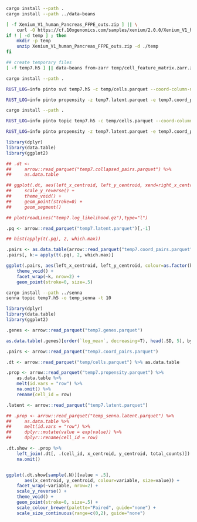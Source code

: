 

```sh
cargo install --path .
cargo install --path ../data-beans
```

```sh
[ -f Xenium_V1_human_Pancreas_FFPE_outs.zip ] || \
	curl -O https://cf.10xgenomics.com/samples/xenium/2.0.0/Xenium_V1_human_Pancreas_FFPE/Xenium_V1_human_Pancreas_FFPE_outs.zip
if ! [ -d temp ] ; then
	mkdir -p temp
	unzip Xenium_V1_human_Pancreas_FFPE_outs.zip -d ./temp
fi

## create temporary files
[ -f temp7.h5 ] || data-beans from-zarr temp/cell_feature_matrix.zarr.zip -o temp7 --backend hdf5
```

```sh
cargo install --path .

RUST_LOG=info pinto svd temp7.h5 -c temp/cells.parquet --coord-column-names x_centroid,y_centroid -o temp7 --preload-data -t 10

RUST_LOG=info pinto propensity -z temp7.latent.parquet -e temp7.coord_pairs.parquet -d temp7.h5 -k 6 -o temp7

cargo install --path .

RUST_LOG=info pinto topic temp7.h5 -c temp/cells.parquet --coord-column-names x_centroid,y_centroid -o temp7 --preload-data -t 10 -v

RUST_LOG=info pinto propensity -z temp7.latent.parquet -e temp7.coord_pairs.parquet -d temp7.h5 -k 6 -o temp7
```

```r
library(dplyr)
library(data.table)
library(ggplot2)

## .dt <-
##     arrow::read_parquet("temp7.collapsed_pairs.parquet") %>%
##     as.data.table

## ggplot(.dt, aes(left_x_centroid, left_y_centroid, xend=right_x_centroid, yend=right_y_centroid)) +
##     scale_y_reverse() +
##     theme_void() +
##     geom_point(stroke=0) +
##     geom_segment()

## plot(readLines("temp7.log_likelihood.gz"),type="l")

.pq <- arrow::read_parquet("temp7.latent.parquet")[,-1]

## hist(apply(t(.pq), 2, which.max))

.pairs <- as.data.table(arrow::read_parquet("temp7.coord_pairs.parquet"))
.pairs[, k:= apply(t(.pq), 2, which.max)]

ggplot(.pairs, aes(left_x_centroid, left_y_centroid, colour=as.factor(k))) +
    theme_void() +
    facet_wrap(~k, nrow=2) +
    geom_point(stroke=0, size=.5)
```

```sh
cargo install --path ../senna
senna topic temp7.h5 -o temp_senna -t 10

```


```r
library(dplyr)
library(data.table)
library(ggplot2)

.genes <- arrow::read_parquet("temp7.genes.parquet")

as.data.table(.genes)[order(`log_mean`, decreasing=T), head(.SD, 5), by = .(column)]

.pairs <- arrow::read_parquet("temp7.coord_pairs.parquet")

.dt <- arrow::read_parquet("temp/cells.parquet") %>% as.data.table

.prop <- arrow::read_parquet("temp7.propensity.parquet") %>%
    as.data.table %>%
    melt(id.vars = "row") %>%
    na.omit() %>%
    rename(cell_id = row)

.latent <- arrow::read_parquet("temp7.latent.parquet")

## .prop <- arrow::read_parquet("temp_senna.latent.parquet") %>%
##     as.data.table %>%
##     melt(id.vars = "row") %>%
##     dplyr::mutate(value = exp(value)) %>%
##     dplyr::rename(cell_id = row)

.dt.show <- .prop %>%
    left_join(.dt[, .(cell_id, x_centroid, y_centroid, total_counts)]) %>%
    na.omit()


ggplot(.dt.show[sample(.N)][value > .5],
       aes(x_centroid, y_centroid, colour=variable, size=value)) +
    facet_wrap(~variable, nrow=2) +
    scale_y_reverse() +
    theme_void() +
    geom_point(stroke=0, size=.5) +
    scale_colour_brewer(palette="Paired", guide="none") +
    scale_size_continuous(range=c(0,2), guide="none")

```


```r


```
